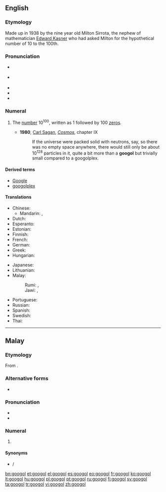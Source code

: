 ==English==
{{was wotd|2009|January|23}}
{{wikipedia}}

===Etymology===
Made up in 1938 by the nine year old Milton Sirrota, the nephew of mathematician [[w:Edward Kasner|Edward Kasner]] who had asked Milton for the hypothetical number of 10 to the 100th.

===Pronunciation===
* {{a|UK}} {{IPA|/ˈɡuː.ɡəl/|/ˈɡuː.ɡɒl/}}
* {{a|US}} {{IPA|/ˈɡu.ɡəl/|/ˈɡu.ɡɑl/}}
* {{audio|en-us-googol.ogg|Audio (US)}}
* {{rhymes|uːɡəl}}
* {{homophones|google|Google}}

===Numeral===
{{en-noun}}

# {{cardinal|lang=en}} The [[number]] 10<sup>100</sup>, written as 1 followed by 100 [[zero]]s.
#* '''1980''', [[w:Carl Sagan|Carl Sagan]], ''[[w:Cosmos (book)|Cosmos]]'', chapter IX
#*: If the universe were packed solid with neutrons, say, so there was no empty space anywhere, there would still only be about 10<sup>128</sup> particles in it, quite a bit more than a '''googol''' but trivially small compared to a googolplex.

====Derived terms====
* [[Google]]
* [[googolplex]]

====Translations====
{{trans-top|1 followed by 100 zeros}}
* Chinese:
** Mandarin: {{t-|cmn|古高爾|sc=Hani}}, {{t-|cmn|古高尔|tr=gǔgāoěr|sc=Hani}}
* Dutch: {{t-|nl|googol}}
* Esperanto: {{t+|eo|guglo|xs=Esperanto}}
* Estonian: {{t+|et|googol}}
* Finnish: {{t-|fi|googol}}
* French: {{t+|fr|gogol|m}}
* German: {{t+|de|Googol|n}}
* Greek: {{t-|el|Γκούγκολ|tr=googol}}
* Hungarian: {{t+|hu|googol}}
{{trans-mid}}
* Japanese: {{t-|ja|10の100乗}}
* Lithuanian: {{t-|lt|gugolas|xs=Lithuanian}}
* Malay:
*: Rumi: {{t-|ms|googol}}, {{t-|ms|puluh duotrigintilion}}
*: Jawi: {{t-|ms|ݢوݢول|sc=Arab}}, {{t-|ms|ڤولوه دووتريݢينتيليون|sc=Arab}}
* Portuguese: {{t+|pt|googol|m}}
* Russian: {{t+|ru|гугол|tr=gugol}}
* Spanish: {{t+|es|gúgol|m}}
* Swedish: {{t+|sv|googol|c}}
* Thai: {{t-|th|กูกอล|tr=googon}}
{{trans-bottom}}

----

==Malay==
{{cardinalbox|ms|10<sup>99</sup>|10<sup>100</sup>|10<sup>101</sup>|duotrigintilion|ratus duotrigintilion}}

===Etymology===
From {{etyl|en|ms}} {{term|googol|lang=en}}.

===Alternative forms===
* {{l|ms|ݢوݢول|sc=Arab}}

===Pronunciation===
* {{IPA|/gogol/|lang=ms}}
* {{rhymes|ogol|gol|ol|lang=ms}}

===Numeral===
{{head|ms|numeral}}

# {{cardinal|lang=ms}} {{l|en|googol}}

====Synonyms====
* {{l|ms|puluh duotrigintilion}} / {{l|ms|ڤولوه دووتريݢينتيليون|sc=Arab}}

[[bn:googol]]
[[et:googol]]
[[el:googol]]
[[es:googol]]
[[eo:googol]]
[[fr:googol]]
[[ko:googol]]
[[lt:googol]]
[[hu:googol]]
[[pl:googol]]
[[pt:googol]]
[[ru:googol]]
[[fi:googol]]
[[sv:googol]]
[[ta:googol]]
[[tr:googol]]
[[vi:googol]]
[[zh:googol]]